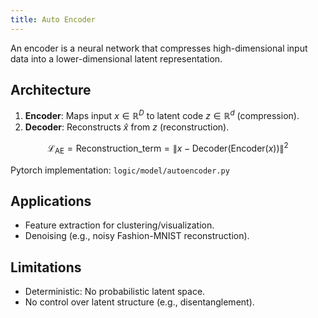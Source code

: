```yaml
---
title: Auto Encoder
---
```


An encoder is a neural network that compresses high-dimensional input data into a lower-dimensional latent representation.

## Architecture
1. **Encoder**: Maps input $x \in \mathbb{R}^D$ to latent code $z \in \mathbb{R}^d$ (compression).
2. **Decoder**: Reconstructs $\hat{x}$ from $z$ (reconstruction).

$$
\mathcal{L}_{\text{AE}} = \text{Reconstruction\_term} = \|x - \text{Decoder}(\text{Encoder}(x))\|^2
$$

Pytorch implementation: ``logic/model/autoencoder.py``

## Applications
- Feature extraction for clustering/visualization.
- Denoising (e.g., noisy Fashion-MNIST reconstruction).

## Limitations
- Deterministic: No probabilistic latent space.
- No control over latent structure (e.g., disentanglement).